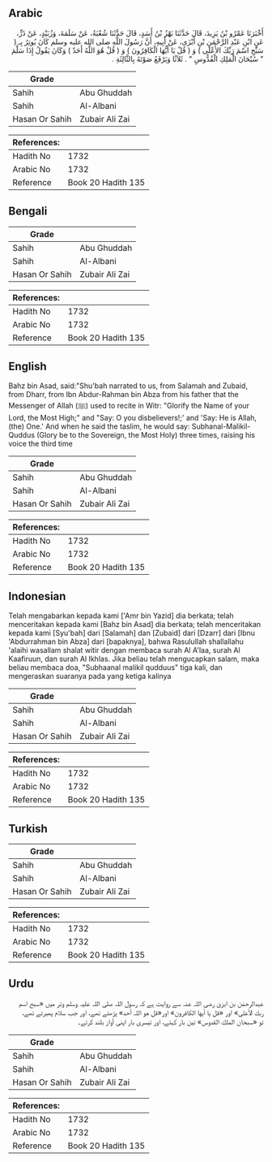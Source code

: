 ## Arabic


<div dir="rtl" lang="ar" style={{fontSize:'larger',backgroundColor:'#f8f9fa',padding:20}}>
أَخْبَرَنَا عَمْرُو بْنُ يَزِيدَ، قَالَ حَدَّثَنَا بَهْزُ بْنُ أَسَدٍ، قَالَ حَدَّثَنَا شُعْبَةُ، عَنْ سَلَمَةَ، وَزُبَيْدٍ، عَنْ ذَرٍّ، عَنِ ابْنِ عَبْدِ الرَّحْمَنِ بْنِ أَبْزَى، عَنْ أَبِيهِ، أَنَّ رَسُولَ اللَّهِ صلى الله عليه وسلم كَانَ يُوتِرُ بِـ ‏(‏ سَبِّحِ اسْمَ رَبِّكَ الأَعْلَى ‏)‏ وَ ‏(‏ قُلْ يَا أَيُّهَا الْكَافِرُونَ ‏)‏ وَ ‏(‏ قُلْ هُوَ اللَّهُ أَحَدٌ ‏)‏ وَكَانَ يَقُولُ إِذَا سَلَّمَ ‏"‏ سُبْحَانَ الْمَلِكِ الْقُدُّوسِ ‏"‏ ‏.‏ ثَلاَثًا وَيَرْفَعُ صَوْتَهُ بِالثَّالِثَةِ ‏.‏
</div>
<div style={{backgroundColor:'#f8f9fa',padding:20, marginBottom: 10}}><table> <thead> <tr> <th>Grade</th> <th></th> </tr> </thead> <tbody> <tr><td>Sahih</td><td>Abu Ghuddah</td></tr><tr><td>Sahih</td><td>Al-Albani</td></tr><tr><td>Hasan Or Sahih</td><td>Zubair Ali Zai</td></tr></tbody></table><table> <thead> <tr> <th>References:</th> <th></th> </tr> </thead> <tbody><tr><td>Hadith No</td><td>1732</td></tr><tr><td>Arabic No</td><td>1732</td></tr><tr><td>Reference</td><td>Book 20 Hadith 135</td></tr></tbody></table></div>

## Bengali


<div dir="ltr" lang="bn" style={{fontSize:'larger',backgroundColor:'#f8f9fa',padding:20}}>

</div>
<div style={{backgroundColor:'#f8f9fa',padding:20, marginBottom: 10}}><table> <thead> <tr> <th>Grade</th> <th></th> </tr> </thead> <tbody> <tr><td>Sahih</td><td>Abu Ghuddah</td></tr><tr><td>Sahih</td><td>Al-Albani</td></tr><tr><td>Hasan Or Sahih</td><td>Zubair Ali Zai</td></tr></tbody></table><table> <thead> <tr> <th>References:</th> <th></th> </tr> </thead> <tbody><tr><td>Hadith No</td><td>1732</td></tr><tr><td>Arabic No</td><td>1732</td></tr><tr><td>Reference</td><td>Book 20 Hadith 135</td></tr></tbody></table></div>

## English


<div dir="ltr" lang="en" style={{fontSize:'larger',backgroundColor:'#f8f9fa',padding:20}}>
Bahz bin Asad, said:"Shu'bah narrated to us, from Salamah and Zubaid, from Dharr, from Ibn Abdur-Rahman bin Abza from his father that the Messenger of Allah (ﷺ) used to recite in Witr: "Glorify the Name of your Lord, the Most High;" and "Say: O you disbelievers!;' and 'Say: He is Allah, (the) One.' And when he said the taslim, he would say: Subhanal-Malikil-Quddus (Glory be to the Sovereign, the Most Holy) three times, raising his voice the third time
</div>
<div style={{backgroundColor:'#f8f9fa',padding:20, marginBottom: 10}}><table> <thead> <tr> <th>Grade</th> <th></th> </tr> </thead> <tbody> <tr><td>Sahih</td><td>Abu Ghuddah</td></tr><tr><td>Sahih</td><td>Al-Albani</td></tr><tr><td>Hasan Or Sahih</td><td>Zubair Ali Zai</td></tr></tbody></table><table> <thead> <tr> <th>References:</th> <th></th> </tr> </thead> <tbody><tr><td>Hadith No</td><td>1732</td></tr><tr><td>Arabic No</td><td>1732</td></tr><tr><td>Reference</td><td>Book 20 Hadith 135</td></tr></tbody></table></div>

## Indonesian


<div dir="ltr" lang="id" style={{fontSize:'larger',backgroundColor:'#f8f9fa',padding:20}}>
Telah mengabarkan kepada kami ['Amr bin Yazid] dia berkata; telah menceritakan kepada kami [Bahz bin Asad] dia berkata; telah menceritakan kepada kami [Syu'bah] dari [Salamah] dan [Zubaid] dari [Dzarr] dari [Ibnu 'Abdurrahman bin Abza] dari [bapaknya], bahwa Rasulullah shallallahu 'alaihi wasallam shalat witir dengan membaca surah Al A'laa, surah Al Kaafiruun, dan surah Al Ikhlas. Jika beliau telah mengucapkan salam, maka beliau membaca doa, "Subhaanal malikil qudduus" tiga kali, dan mengeraskan suaranya pada yang ketiga kalinya
</div>
<div style={{backgroundColor:'#f8f9fa',padding:20, marginBottom: 10}}><table> <thead> <tr> <th>Grade</th> <th></th> </tr> </thead> <tbody> <tr><td>Sahih</td><td>Abu Ghuddah</td></tr><tr><td>Sahih</td><td>Al-Albani</td></tr><tr><td>Hasan Or Sahih</td><td>Zubair Ali Zai</td></tr></tbody></table><table> <thead> <tr> <th>References:</th> <th></th> </tr> </thead> <tbody><tr><td>Hadith No</td><td>1732</td></tr><tr><td>Arabic No</td><td>1732</td></tr><tr><td>Reference</td><td>Book 20 Hadith 135</td></tr></tbody></table></div>

## Turkish


<div dir="ltr" lang="tr" style={{fontSize:'larger',backgroundColor:'#f8f9fa',padding:20}}>

</div>
<div style={{backgroundColor:'#f8f9fa',padding:20, marginBottom: 10}}><table> <thead> <tr> <th>Grade</th> <th></th> </tr> </thead> <tbody> <tr><td>Sahih</td><td>Abu Ghuddah</td></tr><tr><td>Sahih</td><td>Al-Albani</td></tr><tr><td>Hasan Or Sahih</td><td>Zubair Ali Zai</td></tr></tbody></table><table> <thead> <tr> <th>References:</th> <th></th> </tr> </thead> <tbody><tr><td>Hadith No</td><td>1732</td></tr><tr><td>Arabic No</td><td>1732</td></tr><tr><td>Reference</td><td>Book 20 Hadith 135</td></tr></tbody></table></div>

## Urdu


<div dir="rtl" lang="ur" style={{fontSize:'larger',backgroundColor:'#f8f9fa',padding:20}}>
عبدالرحمٰن بن ابزیٰ رضی اللہ عنہ سے روایت ہے کہ رسول اللہ صلی اللہ علیہ وسلم وتر میں «‏سبح اسم ربك الأعلى» اور «قل يا أيها الكافرون» اور«قل هو اللہ أحد‏» پڑھتے تھے، اور جب سلام پھیرتے تھے، تو «سبحان الملك القدوس» تین بار کہتے، اور تیسری بار اپنی آواز بلند کرتے۔
</div>
<div style={{backgroundColor:'#f8f9fa',padding:20, marginBottom: 10}}><table> <thead> <tr> <th>Grade</th> <th></th> </tr> </thead> <tbody> <tr><td>Sahih</td><td>Abu Ghuddah</td></tr><tr><td>Sahih</td><td>Al-Albani</td></tr><tr><td>Hasan Or Sahih</td><td>Zubair Ali Zai</td></tr></tbody></table><table> <thead> <tr> <th>References:</th> <th></th> </tr> </thead> <tbody><tr><td>Hadith No</td><td>1732</td></tr><tr><td>Arabic No</td><td>1732</td></tr><tr><td>Reference</td><td>Book 20 Hadith 135</td></tr></tbody></table></div>